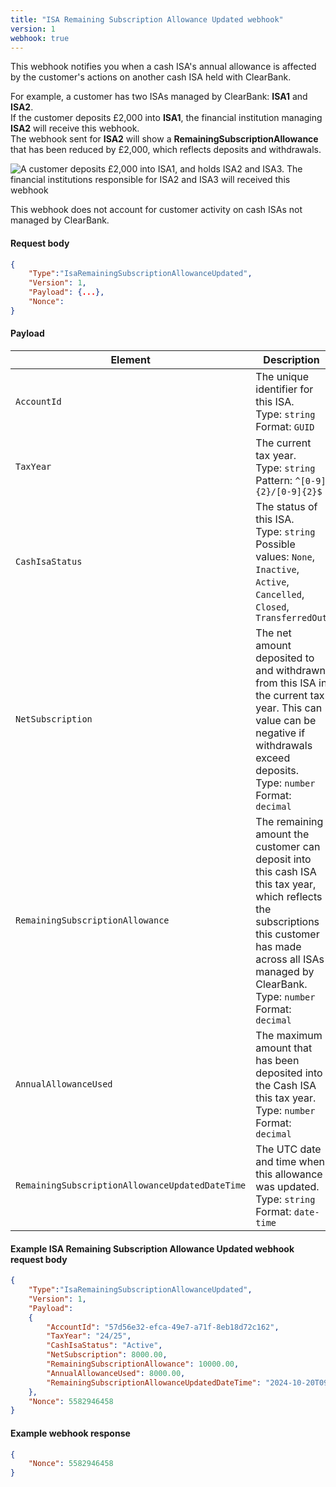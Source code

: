 ```yaml
---
title: "ISA Remaining Subscription Allowance Updated webhook"
version: 1
webhook: true
---
```



This webhook notifies you when a cash ISA's annual allowance is affected by the customer's actions on another cash ISA held with ClearBank.

For example, a customer has two ISAs managed by ClearBank: **ISA1** and **ISA2**.  
If the customer deposits £2,000 into **ISA1**, the financial institution managing **ISA2** will receive this webhook.  
The webhook sent for **ISA2** will show a **RemainingSubscriptionAllowance** that has been reduced by £2,000, which reflects deposits and withdrawals.

![A customer deposits £2,000 into ISA1, and holds ISA2 and ISA3. The financial institutions responsible for ISA2 and ISA3 will received this webhook](/assets/images/cash-isa-subscription-updated.svg)

<Callout colour="blue">
  This webhook does not account for customer activity on cash ISAs not managed by ClearBank.
</Callout>

#### Request body

```json
{
    "Type":"IsaRemainingSubscriptionAllowanceUpdated",
    "Version": 1,
    "Payload": {...},
    "Nonce":
}
```

#### Payload

| Element                                         | Description                                                                                                                                                                                                                  |
| ----------------------------------------------- | ---------------------------------------------------------------------------------------------------------------------------------------------------------------------------------------------------------------------------- |
| `AccountId`                                     | The unique identifier for this ISA. <br /> Type: `string` <br /> Format: `GUID`                                                                                                                                              |
| `TaxYear`                                       | The current tax year. <br /> Type: `string` <br /> Pattern: `^[0-9]{2}/[0-9]{2}$`                                                                                                                                            |
| `CashIsaStatus`                                 | The status of this ISA. <br /> Type: `string` <br /> Possible values: `None`, `Inactive`, `Active`, `Cancelled`, `Closed`, `TransferredOut`                                                                                  |
| `NetSubscription`                               | The net amount deposited to and withdrawn from this ISA in the current tax year. This can value can be negative if withdrawals exceed deposits. <br /> Type: `number` <br /> Format: `decimal`                               |
| `RemainingSubscriptionAllowance`                | The remaining amount the customer can deposit into this cash ISA this tax year, which reflects the subscriptions this customer has made across all ISAs managed by ClearBank. <br /> Type: `number` <br /> Format: `decimal` |
| `AnnualAllowanceUsed`                           | The maximum amount that has been deposited into the Cash ISA this tax year. <br /> Type: `number` <br /> Format: `decimal`                                                                                                   |
| `RemainingSubscriptionAllowanceUpdatedDateTime` | The UTC date and time when this allowance was updated. <br /> Type: `string` <br /> Format: `date-time`                                                                                                                      |

#### Example ISA Remaining Subscription Allowance Updated webhook request body

```json
{
    "Type":"IsaRemainingSubscriptionAllowanceUpdated",
    "Version": 1,
    "Payload":
    {
        "AccountId": "57d56e32-efca-49e7-a71f-8eb18d72c162",
        "TaxYear": "24/25",
        "CashIsaStatus": "Active",
        "NetSubscription": 8000.00,
        "RemainingSubscriptionAllowance": 10000.00,
        "AnnualAllowanceUsed": 8000.00,
        "RemainingSubscriptionAllowanceUpdatedDateTime": "2024-10-20T09:54:44.000209Z"
    },
    "Nonce": 5582946458
}
```

#### Example webhook response

```json
{
    "Nonce": 5582946458
}
```

